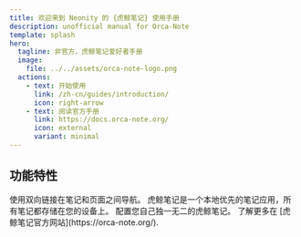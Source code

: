 ```yaml
---
title: 欢迎来到 Neonity 的 {虎鲸笔记} 使用手册
description: unofficial manual for Orca-Note
template: splash
hero:
  tagline: 非官方，虎鲸笔记爱好者手册
  image:
    file: ../../assets/orca-note-logo.png
  actions:
    - text: 开始使用
      link: /zh-cn/guides/introduction/
      icon: right-arrow
    - text: 阅读官方手册
      link: https://docs.orca-note.org/
      icon: external
      variant: minimal
---
```



## 功能特性

<CardGrid stagger>
	<Card title="双向链接" icon="pencil">
		使用双向链接在笔记和页面之间导航。
	</Card>
	<Card title="本地优先" icon="add-document">
		虎鲸笔记是一个本地优先的笔记应用，所有笔记都存储在您的设备上。
	</Card>
	<Card title="配置您的虎鲸笔记" icon="setting">
		配置您自己独一无二的虎鲸笔记。
	</Card>
	<Card title="了解更多" icon="open-book">
		了解更多在 [虎鲸笔记官方网站](https://orca-note.org/).
	</Card>
</CardGrid>
